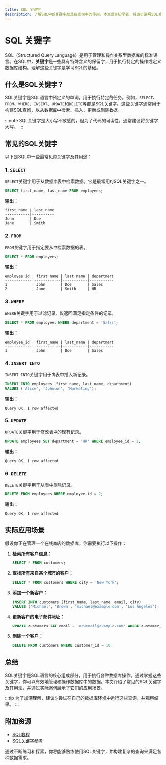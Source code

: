 ```yaml
---
title: SQL 关键字
description: 了解SQL中的关键字及其在查询中的作用。本文适合初学者，将逐步讲解SQL关键字的概念、用法和实际应用场景。
---
```


# SQL 关键字

SQL（Structured Query Language）是用于管理和操作关系型数据库的标准语言。在SQL中，**关键字**是一些具有特殊含义的保留字，用于执行特定的操作或定义数据库结构。理解这些关键字是学习SQL的基础。

## 什么是SQL关键字？

SQL关键字是SQL语言中预定义的单词，用于执行特定的任务。例如，`SELECT`、`FROM`、`WHERE`、`INSERT`、`UPDATE`和`DELETE`等都是SQL关键字。这些关键字通常用于构建SQL查询，以从数据库中检索、插入、更新或删除数据。

:::note
SQL关键字是大小写不敏感的，但为了代码的可读性，通常建议将关键字大写。
:::

## 常见的SQL关键字

以下是SQL中一些最常见的关键字及其用途：

### 1. `SELECT`
`SELECT`关键字用于从数据库表中检索数据。它是最常用的SQL关键字之一。

```sql
SELECT first_name, last_name FROM employees;
```

**输出：**
```
first_name | last_name
-----------|----------
John       | Doe
Jane       | Smith
```

### 2. `FROM`
`FROM`关键字用于指定要从中检索数据的表。

```sql
SELECT * FROM employees;
```

**输出：**
```
employee_id | first_name | last_name | department
------------|------------|-----------|-----------
1           | John       | Doe       | Sales
2           | Jane       | Smith     | HR
```

### 3. `WHERE`
`WHERE`关键字用于过滤记录，仅返回满足指定条件的记录。

```sql
SELECT * FROM employees WHERE department = 'Sales';
```

**输出：**
```
employee_id | first_name | last_name | department
------------|------------|-----------|-----------
1           | John       | Doe       | Sales
```

### 4. `INSERT INTO`
`INSERT INTO`关键字用于向表中插入新记录。

```sql
INSERT INTO employees (first_name, last_name, department)
VALUES ('Alice', 'Johnson', 'Marketing');
```

**输出：**
```
Query OK, 1 row affected
```

### 5. `UPDATE`
`UPDATE`关键字用于修改表中的现有记录。

```sql
UPDATE employees SET department = 'HR' WHERE employee_id = 1;
```

**输出：**
```
Query OK, 1 row affected
```

### 6. `DELETE`
`DELETE`关键字用于从表中删除记录。

```sql
DELETE FROM employees WHERE employee_id = 2;
```

**输出：**
```
Query OK, 1 row affected
```

## 实际应用场景

假设你正在管理一个在线商店的数据库，你需要执行以下操作：

1. **检索所有客户信息：**
   ```sql
   SELECT * FROM customers;
   ```

2. **查找所有来自某个城市的客户：**
   ```sql
   SELECT * FROM customers WHERE city = 'New York';
   ```

3. **添加一个新客户：**
   ```sql
   INSERT INTO customers (first_name, last_name, email, city)
   VALUES ('Michael', 'Brown', 'michael@example.com', 'Los Angeles');
   ```

4. **更新客户的电子邮件地址：**
   ```sql
   UPDATE customers SET email = 'newemail@example.com' WHERE customer_id = 5;
   ```

5. **删除一个客户：**
   ```sql
   DELETE FROM customers WHERE customer_id = 10;
   ```

## 总结

SQL关键字是SQL语言的核心组成部分，用于执行各种数据库操作。通过掌握这些关键字，你可以有效地管理和操作数据库中的数据。本文介绍了常见的SQL关键字及其用法，并通过实际案例展示了它们的应用场景。

:::tip
为了加深理解，建议你尝试在自己的数据库环境中运行这些查询，并观察结果。
:::

## 附加资源

- [SQL教程](https://www.w3schools.com/sql/)
- [SQL关键字参考](https://www.sqlite.org/lang_keywords.html)

通过不断练习和探索，你将能够熟练使用SQL关键字，并构建复杂的查询来满足各种数据需求。